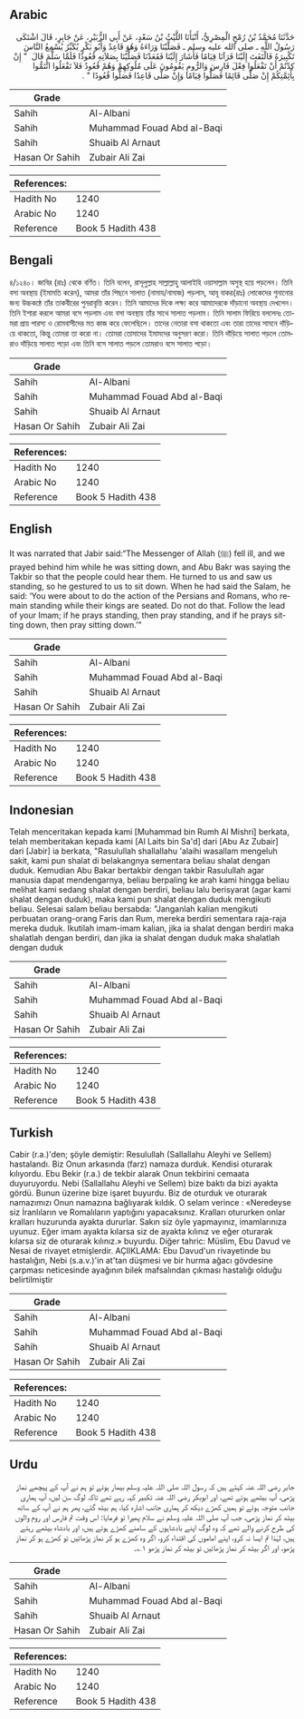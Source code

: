 ## Arabic


<div dir="rtl" lang="ar" style={{fontSize:'larger',backgroundColor:'#f8f9fa',padding:20}}>
حَدَّثَنَا مُحَمَّدُ بْنُ رُمْحٍ الْمِصْرِيُّ، أَنْبَأَنَا اللَّيْثُ بْنُ سَعْدٍ، عَنْ أَبِي الزُّبَيْرِ، عَنْ جَابِرٍ، قَالَ اشْتَكَى رَسُولُ اللَّهِ ـ صلى الله عليه وسلم ـ فَصَلَّيْنَا وَرَاءَهُ وَهُوَ قَاعِدٌ وَأَبُو بَكْرٍ يُكَبِّرُ يُسْمِعُ النَّاسَ تَكْبِيرَهُ فَالْتَفَتَ إِلَيْنَا فَرَآنَا قِيَامًا فَأَشَارَ إِلَيْنَا فَقَعَدْنَا فَصَلَّيْنَا بِصَلاَتِهِ قُعُودًا فَلَمَّا سَلَّمَ قَالَ ‏ "‏ إِنْ كِدْتُمْ أَنْ تَفْعَلُوا فِعْلَ فَارِسَ وَالرُّومِ يَقُومُونَ عَلَى مُلُوكِهِمْ وَهُمْ قُعُودٌ فَلاَ تَفْعَلُوا ائْتَمُّوا بِأَئِمَّتِكُمْ إِنْ صَلَّى قَائِمًا فَصَلُّوا قِيَامًا وَإِنْ صَلَّى قَاعِدًا فَصَلُّوا قُعُودًا ‏"‏ ‏.‏
</div>
<div style={{backgroundColor:'#f8f9fa',padding:20, marginBottom: 10}}><table> <thead> <tr> <th>Grade</th> <th></th> </tr> </thead> <tbody> <tr><td>Sahih</td><td>Al-Albani</td></tr><tr><td>Sahih</td><td>Muhammad Fouad Abd al-Baqi</td></tr><tr><td>Sahih</td><td>Shuaib Al Arnaut</td></tr><tr><td>Hasan Or Sahih</td><td>Zubair Ali Zai</td></tr></tbody></table><table> <thead> <tr> <th>References:</th> <th></th> </tr> </thead> <tbody><tr><td>Hadith No</td><td>1240</td></tr><tr><td>Arabic No</td><td>1240</td></tr><tr><td>Reference</td><td>Book 5 Hadith 438</td></tr></tbody></table></div>

## Bengali


<div dir="ltr" lang="bn" style={{fontSize:'larger',backgroundColor:'#f8f9fa',padding:20}}>
৪/১২৪০। জাবির (রাঃ) থেকে বর্ণিত। তিনি বলেন, রাসূলুল্লাহ সাল্লাল্লাহু আলাইহি ওয়াসাল্লাম অসুস্থ হয়ে পড়লেন। তিনি বসা অবস্থায় (ইমামতি করেন), আমরা তাঁর পিছনে সালাত (নামায/নামাজ) পড়লাম, আবূ বাকর(রাঃ) লোকেদের শুনানোর জন্য উচ্চকন্ঠে তাঁর তাকবীরের পুনরাবৃত্তি করেন। তিনি আমাদের দিকে লক্ষ্য করে আমাদেরকে দাঁড়ানো অবস্থায় দেখলেন। তিনি ইশারা করলে আমরা বসে পড়লাম এবং বসা অবস্থায় তাঁর সাথে সালাত পড়লাম। তিনি সালাম ফিরিয়ে বললেনঃ তোমরা প্রায় পারস্য ও রোমবাসীদের মত কাজ করে ফেলেছিলে। তাদের নেতারা বসা থাকতো এবং তারা তাদের সামনে দাঁড়িয়ে থাকতো, কিন্তু তোমরা তা করো না। তোমরা তোমাদের ইমামদের অনুসরণ করো। তিনি দাঁড়িয়ে সালাত পড়লে তোমরাও দাঁড়িয়ে সালাত পড়ো এবং তিনি বসে সালাত পড়লে তোমরাও বসে সালাত পড়ো।
</div>
<div style={{backgroundColor:'#f8f9fa',padding:20, marginBottom: 10}}><table> <thead> <tr> <th>Grade</th> <th></th> </tr> </thead> <tbody> <tr><td>Sahih</td><td>Al-Albani</td></tr><tr><td>Sahih</td><td>Muhammad Fouad Abd al-Baqi</td></tr><tr><td>Sahih</td><td>Shuaib Al Arnaut</td></tr><tr><td>Hasan Or Sahih</td><td>Zubair Ali Zai</td></tr></tbody></table><table> <thead> <tr> <th>References:</th> <th></th> </tr> </thead> <tbody><tr><td>Hadith No</td><td>1240</td></tr><tr><td>Arabic No</td><td>1240</td></tr><tr><td>Reference</td><td>Book 5 Hadith 438</td></tr></tbody></table></div>

## English


<div dir="ltr" lang="en" style={{fontSize:'larger',backgroundColor:'#f8f9fa',padding:20}}>
It was narrated that Jabir said:“The Messenger of Allah (ﷺ) fell ill, and we prayed behind him while he was sitting down, and Abu Bakr was saying the Takbir so that the people could hear them. He turned to us and saw us standing, so he gestured to us to sit down. When he had said the Salam, he said: ‘You were about to do the action of the Persians and Romans, who remain standing while their kings are seated. Do not do that. Follow the lead of your Imam; if he prays standing, then pray standing, and if he prays sitting down, then pray sitting down.’”
</div>
<div style={{backgroundColor:'#f8f9fa',padding:20, marginBottom: 10}}><table> <thead> <tr> <th>Grade</th> <th></th> </tr> </thead> <tbody> <tr><td>Sahih</td><td>Al-Albani</td></tr><tr><td>Sahih</td><td>Muhammad Fouad Abd al-Baqi</td></tr><tr><td>Sahih</td><td>Shuaib Al Arnaut</td></tr><tr><td>Hasan Or Sahih</td><td>Zubair Ali Zai</td></tr></tbody></table><table> <thead> <tr> <th>References:</th> <th></th> </tr> </thead> <tbody><tr><td>Hadith No</td><td>1240</td></tr><tr><td>Arabic No</td><td>1240</td></tr><tr><td>Reference</td><td>Book 5 Hadith 438</td></tr></tbody></table></div>

## Indonesian


<div dir="ltr" lang="id" style={{fontSize:'larger',backgroundColor:'#f8f9fa',padding:20}}>
Telah menceritakan kepada kami [Muhammad bin Rumh Al Mishri] berkata, telah memberitakan kepada kami [Al Laits bin Sa'd] dari [Abu Az Zubair] dari [Jabir] ia berkata, "Rasulullah shallallahu 'alaihi wasallam mengeluh sakit, kami pun shalat di belakangnya sementara beliau shalat dengan duduk. Kemudian Abu Bakar bertakbir dengan takbir Rasulullah agar manusia dapat mendengarnya, beliau berpaling ke arah kami hingga beliau melihat kami sedang shalat dengan berdiri, beliau lalu berisyarat (agar kami shalat dengan duduk), maka kami pun shalat dengan duduk mengikuti beliau. Selesai salam beliau bersabda: "Janganlah kalian mengikuti perbuatan orang-orang Faris dan Rum, mereka berdiri sementara raja-raja mereka duduk. Ikutilah imam-imam kalian, jika ia shalat dengan berdiri maka shalatlah dengan berdiri, dan jika ia shalat dengan duduk maka shalatlah dengan duduk
</div>
<div style={{backgroundColor:'#f8f9fa',padding:20, marginBottom: 10}}><table> <thead> <tr> <th>Grade</th> <th></th> </tr> </thead> <tbody> <tr><td>Sahih</td><td>Al-Albani</td></tr><tr><td>Sahih</td><td>Muhammad Fouad Abd al-Baqi</td></tr><tr><td>Sahih</td><td>Shuaib Al Arnaut</td></tr><tr><td>Hasan Or Sahih</td><td>Zubair Ali Zai</td></tr></tbody></table><table> <thead> <tr> <th>References:</th> <th></th> </tr> </thead> <tbody><tr><td>Hadith No</td><td>1240</td></tr><tr><td>Arabic No</td><td>1240</td></tr><tr><td>Reference</td><td>Book 5 Hadith 438</td></tr></tbody></table></div>

## Turkish


<div dir="ltr" lang="tr" style={{fontSize:'larger',backgroundColor:'#f8f9fa',padding:20}}>
Cabir (r.a.)'den; şöyle demiştir: Resulullah (Sallallahu Aleyhi ve Sellem) hastalandı. Biz Onun arkasında (farz) namaza durduk. Kendisi oturarak kılıyordu. Ebu Bekir (r.a.) de tekbir alarak Onun tekbirini cemaata duyuruyordu. Nebi (Sallallahu Aleyhi ve Sellem) bize baktı da bizi ayakta gördü. Bunun üzerine bize işaret buyurdu. Biz de oturduk ve oturarak namazımızı Onun namazına bağlıyarak kıldık. O selam verince : «Neredeyse siz İranlıların ve Romalıların yaptığını yapacaksınız. Kralları otururken onlar kralları huzurunda ayakta dururlar. Sakın siz öyle yapmayınız, imamlarınıza uyunuz. Eğer imam ayakta kılarsa siz de ayakta kılınız ve eğer oturarak kılarsa siz de oturarak kılınız.» buyurdu. Diğer tahric: Müslim, Ebu Davud ve Nesai de rivayet etmişlerdir. AÇIIKLAMA: Ebu Davud'un rivayetinde bu hastalığın, Nebi (s.a.v.)'in at'tan düşmesi ve bir hurma ağacı gövdesine çarpması neticesinde ayağının bilek mafsalından çıkması hastalığı olduğu belirtilmiştir
</div>
<div style={{backgroundColor:'#f8f9fa',padding:20, marginBottom: 10}}><table> <thead> <tr> <th>Grade</th> <th></th> </tr> </thead> <tbody> <tr><td>Sahih</td><td>Al-Albani</td></tr><tr><td>Sahih</td><td>Muhammad Fouad Abd al-Baqi</td></tr><tr><td>Sahih</td><td>Shuaib Al Arnaut</td></tr><tr><td>Hasan Or Sahih</td><td>Zubair Ali Zai</td></tr></tbody></table><table> <thead> <tr> <th>References:</th> <th></th> </tr> </thead> <tbody><tr><td>Hadith No</td><td>1240</td></tr><tr><td>Arabic No</td><td>1240</td></tr><tr><td>Reference</td><td>Book 5 Hadith 438</td></tr></tbody></table></div>

## Urdu


<div dir="rtl" lang="ur" style={{fontSize:'larger',backgroundColor:'#f8f9fa',padding:20}}>
جابر رضی اللہ عنہ کہتے ہیں کہ رسول اللہ صلی اللہ علیہ وسلم بیمار ہوئے تو ہم نے آپ کے پیچھے نماز پڑھی، آپ بیٹھے ہوئے تھے، اور ابوبکر رضی اللہ عنہ تکبیر کہہ رہے تھے تاکہ لوگ سن لیں، آپ ہماری جانب متوجہ ہوئے تو ہمیں کھڑے دیکھ کر ہماری جانب اشارہ کیا، ہم بیٹھ گئے، پھر ہم نے آپ کے ساتھ بیٹھ کر نماز پڑھی، جب آپ صلی اللہ علیہ وسلم نے سلام پھیرا تو فرمایا: اس وقت تم فارس اور روم والوں کی طرح کرنے والے تھے کہ وہ لوگ اپنے بادشاہوں کے سامنے کھڑے ہوتے ہیں، اور بادشاہ بیٹھے رہتے ہیں، لہٰذا تم ایسا نہ کرو، اپنے اماموں کی اقتداء کرو، اگر وہ کھڑے ہو کر نماز پڑھائیں تو کھڑے ہو کر نماز پڑھو، اور اگر بیٹھ کر نماز پڑھائیں تو بیٹھ کر نماز پڑھو ۱؎۔
</div>
<div style={{backgroundColor:'#f8f9fa',padding:20, marginBottom: 10}}><table> <thead> <tr> <th>Grade</th> <th></th> </tr> </thead> <tbody> <tr><td>Sahih</td><td>Al-Albani</td></tr><tr><td>Sahih</td><td>Muhammad Fouad Abd al-Baqi</td></tr><tr><td>Sahih</td><td>Shuaib Al Arnaut</td></tr><tr><td>Hasan Or Sahih</td><td>Zubair Ali Zai</td></tr></tbody></table><table> <thead> <tr> <th>References:</th> <th></th> </tr> </thead> <tbody><tr><td>Hadith No</td><td>1240</td></tr><tr><td>Arabic No</td><td>1240</td></tr><tr><td>Reference</td><td>Book 5 Hadith 438</td></tr></tbody></table></div>